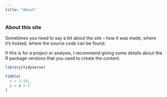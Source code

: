 ```yaml
---
title: "About"
---
```


### About this site

Sometimes you need to say a bit about the site -- how it was made, where it's hosted, where the source code can be found. 

If this is for a project or analysis, I recommend giving some details about the R package versions that you used to create the content.

```r
library(tidyverse)

tibble(
  x = 1:10,
  y = x + 2
)
```